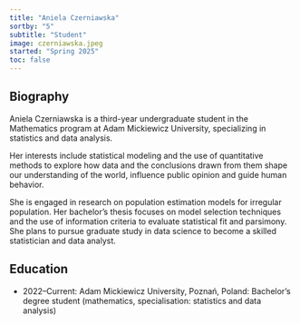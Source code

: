 ```yaml
---
title: "Aniela Czerniawska"
sortby: "5"
subtitle: "Student"
image: czerniawska.jpeg
started: "Spring 2025"
toc: false
---
```


## Biography

Aniela Czerniawska is a third-year undergraduate student in the Mathematics program at Adam Mickiewicz University, specializing in statistics and data analysis. 

Her interests include statistical modeling and the use of quantitative methods to explore how data and the conclusions drawn from them shape our understanding of the world, influence public opinion and guide human behavior. 

She is engaged in research on population estimation models for irregular population. Her bachelor's thesis focuses on model selection techniques and the use of information criteria to evaluate statistical fit and parsimony. She plans to pursue graduate study in data science to become a skilled statistician and data analyst.


## Education

-   2022–Current: Adam Mickiewicz University, Poznań, Poland: Bachelor's degree student (mathematics, specialisation: statistics and data analysis)  
